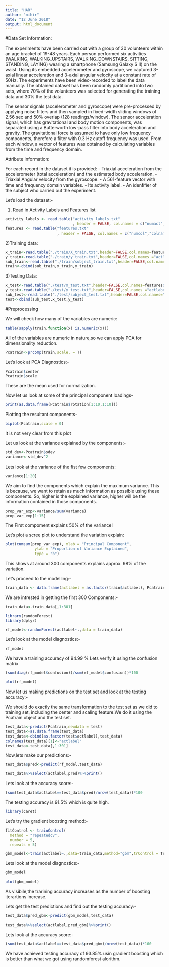```yaml
---
title: "HAR"
author: "mihir"
date: "12 June 2018"
output: html_document
---
```


#Data Set Information:

The experiments have been carried out with a group of 30 volunteers within an age bracket of 19-48 years. Each person performed six activities (WALKING, WALKING_UPSTAIRS, WALKING_DOWNSTAIRS, SITTING, STANDING, LAYING) wearing a smartphone (Samsung Galaxy S II) on the waist. Using its embedded accelerometer and gyroscope, we captured 3-axial linear acceleration and 3-axial angular velocity at a constant rate of 50Hz. The experiments have been video-recorded to label the data manually. The obtained dataset has been randomly partitioned into two sets, where 70% of the volunteers was selected for generating the training data and 30% the test data. 

The sensor signals (accelerometer and gyroscope) were pre-processed by applying noise filters and then sampled in fixed-width sliding windows of 2.56 sec and 50% overlap (128 readings/window). The sensor acceleration signal, which has gravitational and body motion components, was separated using a Butterworth low-pass filter into body acceleration and gravity. The gravitational force is assumed to have only low frequency components, therefore a filter with 0.3 Hz cutoff frequency was used. From each window, a vector of features was obtained by calculating variables from the time and frequency domain.


Attribute Information:

For each record in the dataset it is provided: 
- Triaxial acceleration from the accelerometer (total acceleration) and the estimated body acceleration. 
- Triaxial Angular velocity from the gyroscope. 
- A 561-feature vector with time and frequency domain variables. 
- Its activity label. 
- An identifier of the subject who carried out the experiment.

Let's load the dataset:-


1) Read in Activity Labels and Features list



```r

activity_labels <- read.table("activity_labels.txt"
                              , header = FALSE, col.names = c("numact", "actname"))
features <- read.table("features.txt"
                       , header = FALSE, col.names = c("numcol","colname"))
```

2)Training data:

```r
x_train<-read.table("./train/X_train.txt",header=FALSE,col.names=features$colname)
y_train<-read.table("./train/y_train.txt",header=FALSE,col.names ="actlabel",sep=" ")
sub_train<-read.table("./train/subject_train.txt",header=FALSE,col.names="subject")
train<-cbind(sub_train,x_train,y_train)
```

3)Testing Data:

```r
x_test<-read.table("./test/X_test.txt",header=FALSE,col.names=features$colname)
y_test<-read.table("./test/y_test.txt",header=FALSE,col.names ="actlabel",sep="")
sub_test<-read.table("./test/subject_test.txt",header=FALSE,col.names="subject")
test<-cbind(sub_test,x_test,y_test)
```



#Preprocessing

We will check how many of the variables are numeric:
```r
table(sapply(train,function(x) is.numeric(x)))
```

All of the variables are numeric in nature,so we can apply PCA for dimensionality reduction.


```r
Pcatrain<-prcomp(train,scale. = T)
```

Let's look at PCA Diagnostics:-
```r
Pcatrain$center
Pcatrain$scale
```

These are the mean used for normalization.

Now let us look at some of the principal component loadings-

```r
print(as.data.frame(Pcatrain$rotation[1:10,1:10]))
```


Plotting the resultant components-

```r
biplot(Pcatrain,scale = 0)
```
It is not very clear from this plot

Let us look at the variance explained by the components:-

```r
std_dev<-Pcatrain$sdev
variance<-std_dev^2
```



Lets look at the variance of the fist few compoments:

```r
variance[1:20]
```

We aim to find the components which explain the maximum variance. This is because, we want to retain as much information as possible using these components. So, higher is the explained variance, higher will be the information contained in those components.

```r
prop_var_exp<-variance/sum(variance)
prop_var_exp[1:15]
```
The First compoment explains 50% of the variance!

Let's plot a scree plot to understand the variation explain:

```r
plot(cumsum(prop_var_exp), xlab = "Principal Component",
             ylab = "Proportion of Variance Explained",
             type = "b")
```

This shows at around 300 components explains approx. 98% of the variation.

Let's proceed to the modelling:-

```r
train_data <- data.frame(actlabel = as.factor(train$actlabel), Pcatrain$x) 
```

We are intrested in getting the first 300 Components:-

```r
train_data<-train_data[,1:301]
```


```r
library(randomForest)
library(dplyr)
```

```r
rf_model<-randomForest(actlabel~.,data = train_data)
```

Let's look at the model diagnostics:-

```r
rf_model
```

We have a training accuracy of 94.99 %
Lets verify it using the confusion matrix

```r
(sum(diag(rf_model$confusion))/sum(rf_model$confusion))*100
```


```r
plot(rf_model)
```

Now let us making predictions on the test set and look at the testing accuracy:-

We should do exactly the same transformation to the test set as we did to training set, including the center and scaling feature.We do it using the Pcatrain object and the test set.

```r
test_data<-predict(Pcatrain,newdata = test)
test_data<-as.data.frame(test_data)
test_data<-cbind(as.factor(test$actlabel),test_data)
colnames(test_data)[1]<-"actlabel"
test_data<-test_data[,1:301]
```

Now,lets make our predictions:-

```r
test_data$pred<-predict(rf_model,test_data)
```



```r
test_data%>%select(actlabel,pred)%>%print()
```

Lets look at the accuracy score:-

```r
(sum(test_data$actlabel==test_data$pred)/nrow(test_data))*100
```

The testing accuracy is 91.5% which is quite high.

```r
library(caret)
```


Let's try the gradient boosting method:-
```r
fitControl <- trainControl(
  method = "repeatedcv",
  number = 5,
  repeats = 5)


```


```r
gbm_model<-train(actlabel~.,data=train_data,method="gbm",trControl = TrainControl,verbose = FALSE)
```
Lets look at the model diagnostics:-

```r
gbm_model
```

```r
plot(gbm_model)
```

As visibile,the trarining accuracy increases as the number of boosting iterartions increase.

Lets get the test predictions and find out the testing accuracy:-

```r
test_data$pred_gbm<-predict(gbm_model,test_data)
```

```r
test_data%>%select(actlabel,pred_gbm)%>%print()
```



Lets look at the accuracy score:-

```r
(sum(test_data$actlabel==test_data$pred_gbm)/nrow(test_data))*100
```

We have achieved testing accuracy of 93.85% usin gradient boosting which is better than what we got using randomforest alorithm.

